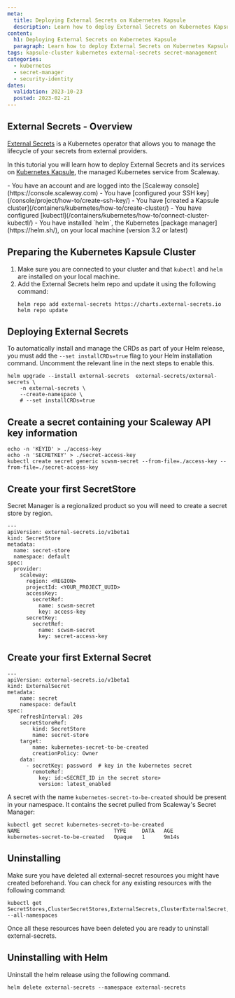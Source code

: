 ```yaml
---
meta:
  title: Deploying External Secrets on Kubernetes Kapsule
  description: Learn how to deploy External Secrets on Kubernetes Kapsule integrated with Scaleway Secret Manager
content:
  h1: Deploying External Secrets on Kubernetes Kapsule
  paragraph: Learn how to deploy External Secrets on Kubernetes Kapsule integrated with Scaleway Secret Manager
tags: kapsule-cluster kubernetes external-secrets secret-management
categories:
  - kubernetes
  - secret-manager
  - security-identity
dates:
  validation: 2023-10-23
  posted: 2023-02-21
---
```


## External Secrets - Overview

[External Secrets](https://external-secrets.io) is a Kubernetes operator that allows you to manage the lifecycle of your secrets from external providers.

In this tutorial you will learn how to deploy External Secrets and its services on [Kubernetes Kapsule](/containers/kubernetes/concepts/#kubernetes-kapsule), the managed Kubernetes service from Scaleway.

<Macro id="iam-requirements" />

<Message type="requirement">
  - You have an account and are logged into the [Scaleway console](https://console.scaleway.com)
  - You have [configured your SSH key](/console/project/how-to/create-ssh-key/)
  - You have [created a Kapsule cluster](/containers/kubernetes/how-to/create-cluster/)
  - You have configured [kubectl](/containers/kubernetes/how-to/connect-cluster-kubectl/)
  - You have installed `helm`, the Kubernetes [package manager](https://helm.sh/), on your local machine (version 3.2 or latest)
</Message>

## Preparing the Kubernetes Kapsule Cluster

1. Make sure you are connected to your cluster and that `kubectl` and `helm` are installed on your local machine.
2. Add the External Secrets helm repo and update it using the following command:
    ```
    helm repo add external-secrets https://charts.external-secrets.io
    helm repo update
    ```

## Deploying External Secrets

To automatically install and manage the CRDs as part of your Helm release, you must add the `--set installCRDs=true` flag to your Helm installation command.
Uncomment the relevant line in the next steps to enable this.
```
helm upgrade --install external-secrets  external-secrets/external-secrets \
    -n external-secrets \
    --create-namespace \
    # --set installCRDs=true
```

## Create a secret containing your Scaleway API key information

```
echo -n 'KEYID' > ./access-key
echo -n 'SECRETKEY' > ./secret-access-key
kubectl create secret generic scwsm-secret --from-file=./access-key --from-file=./secret-access-key
```
## Create your first SecretStore

Secret Manager is a regionalized product so you will need to create a secret store by region.

```
---
apiVersion: external-secrets.io/v1beta1
kind: SecretStore
metadata:
  name: secret-store
  namespace: default
spec:
  provider:
    scaleway:
      region: <REGION>
      projectId: <YOUR_PROJECT_UUID>
      accessKey:
        secretRef:
          name: scwsm-secret
          key: access-key
      secretKey:
        secretRef:
          name: scwsm-secret
          key: secret-access-key
```

## Create your first External Secret

```
---
apiVersion: external-secrets.io/v1beta1
kind: ExternalSecret
metadata:
    name: secret
    namespace: default
spec:
    refreshInterval: 20s
    secretStoreRef:
        kind: SecretStore
        name: secret-store
    target:
        name: kubernetes-secret-to-be-created
        creationPolicy: Owner
    data:
      - secretKey: password  # key in the kubernetes secret
        remoteRef:
          key: id:<SECRET_ID in the secret store>
          version: latest_enabled
```

A secret with the name `kubernetes-secret-to-be-created` should be present in your namespace. It contains the secret pulled from Scaleway's Secret Manager:

```
kubectl get secret kubernetes-secret-to-be-created
NAME                              TYPE     DATA   AGE
kubernetes-secret-to-be-created   Opaque   1      9m14s
```

## Uninstalling

Make sure you have deleted all external-secret resources you might have created beforehand. You can check for any existing resources with the following command:

```
kubectl get SecretStores,ClusterSecretStores,ExternalSecrets,ClusterExternalSecret,PushSecret --all-namespaces
```

Once all these resources have been deleted you are ready to uninstall external-secrets.

## Uninstalling with Helm

Uninstall the helm release using the following command.

```
helm delete external-secrets --namespace external-secrets
```
